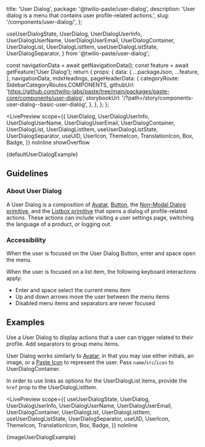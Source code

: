   title: 'User Dialog',
  package: '@twilio-paste/user-dialog',
  description: 'User dialog is a menu that contains user profile-related actions.',
  slug: '/components/user-dialog/',
};

  useUserDialogState,
  UserDialog,
  UserDialogUserInfo,
  UserDialogUserName,
  UserDialogUserEmail,
  UserDialogContainer,
  UserDialogList,
  UserDialogListItem,
  useUserDialogListState,
  UserDialogSeparator,
} from '@twilio-paste/user-dialog';

  const navigationData = await getNavigationData();
  const feature = await getFeature('User Dialog');
  return {
    props: {
      data: {
        ...packageJson,
        ...feature,
      },
      navigationData,
      mdxHeadings,
      pageHeaderData: {
        categoryRoute: SidebarCategoryRoutes.COMPONENTS,
        githubUrl: 'https://github.com/twilio-labs/paste/tree/main/packages/paste-core/components/user-dialog',
        storybookUrl: '/?path=/story/components-user-dialog--basic-user-dialog',
      },
    },
  };
};

<LivePreview
  scope={{
    UserDialog,
    UserDialogUserInfo,
    UserDialogUserName,
    UserDialogUserEmail,
    UserDialogContainer,
    UserDialogList,
    UserDialogListItem,
    useUserDialogListState,
    UserDialogSeparator,
    useUID,
    UserIcon,
    ThemeIcon,
    TranslationIcon,
    Box,
    Badge,
  }}
  noInline
  showOverflow
>
  {defaultUserDialogExample}
</LivePreview>

## Guidelines

### About User Dialog

A User Dialog is a composition of [Avatar](/components/avatar), [Button](/components/button), the [Non-Modal Dialog primitive](/primitives/non-modal-dialog-primitive), and the [Listbox primitive](/primitives/listbox-primitive) that opens a dialog of profile-related actions. These actions can include visiting a user settings page, switching the language of a product, or logging out.

### Accessibility

When the user is focused on the User Dialog Button, enter and space open the menu.

When the user is focused on a list item, the following keyboard interactions apply:

- Enter and space select the current menu item
- Up and down arrows move the user between the menu items
- Disabled menu items and separators are never focused

## Examples

Use a User Dialog to display actions that a user can trigger related to their profile. Add separators to group menu items.

User Dialog works similarly to [Avatar](/components/avatar), in that you may use either initials, an image, or a [Paste Icon](/components/icon) to represent the user. Pass `name`/`src`/`icon` to UserDialogContainer.

In order to use links as options for the UserDialogList items, provide the `href` prop to the UserDialogListItem.

<LivePreview
  scope={{
    useUserDialogState,
    UserDialog,
    UserDialogUserInfo,
    UserDialogUserName,
    UserDialogUserEmail,
    UserDialogContainer,
    UserDialogList,
    UserDialogListItem,
    useUserDialogListState,
    UserDialogSeparator,
    useUID,
    UserIcon,
    ThemeIcon,
    TranslationIcon,
    Box,
    Badge,
  }}
  noInline
>
  {imageUserDialogExample}
</LivePreview>
